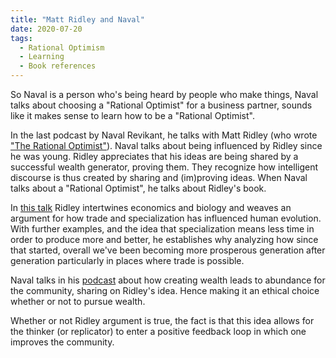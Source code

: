 ```yaml
---
title: "Matt Ridley and Naval"
date: 2020-07-20
tags:
  - Rational Optimism
  - Learning
  - Book references
---
```


So Naval is a person who's being heard by people who make things, Naval talks about choosing a "Rational Optimist" for a 
business partner, sounds like it makes sense to learn how to be a "Rational Optimist".

In the last podcast by Naval Revikant, he talks with Matt Ridley (who wrote ["The Rational Optimist"](http://www.rationaloptimist.com/)). 
Naval talks about being influenced by Ridley since he was young. Ridley appreciates that his ideas are being shared by a successful wealth generator, 
proving them. They recognize how intelligent discourse is thus created by sharing and (im)proving ideas.
When Naval talks about a "Rational Optimist", he talks about Ridley's book.

In [this talk](https://www.youtube.com/watch?v=H8jWUSmxkJg) Ridley intertwines economics and biology and weaves an argument 
for how trade and specialization has influenced human evolution. With further examples, and the idea that specialization 
means less time in order to produce more and better, he establishes why analyzing how since that started, overall we've been 
becoming more prosperous generation after generation particularly in places where trade is possible.

Naval talks in his [podcast](https://open.spotify.com/episode/6x6isq36gARjue0eQg5a0w?si=JrYwi9W-ROaip2rmP9NmaQ) about how creating wealth 
leads to abundance for the community, sharing on Ridley's idea. Hence making it an ethical choice whether or not to pursue wealth.

Whether or not Ridley argument is true, the fact is that this idea allows for the thinker (or replicator) to enter a positive feedback loop
in which one improves the community.
